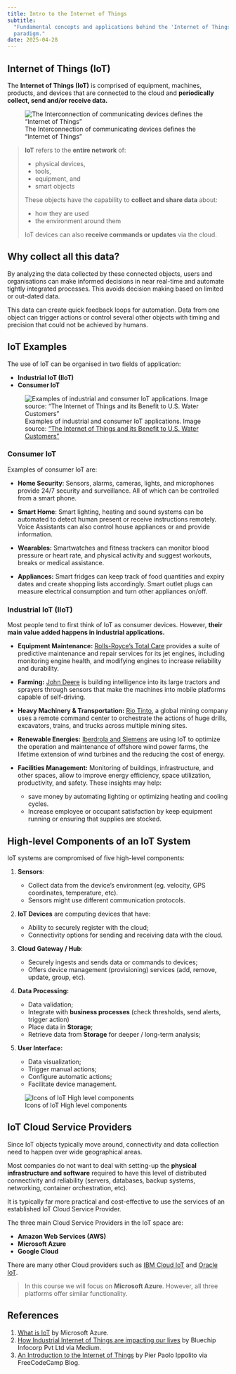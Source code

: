 ```yaml
---
title: Intro to the Internet of Things
subtitle:
  "Fundamental concepts and applications behind the 'Internet of Things'
  paradigm."
date: 2025-04-28
---
```


## Internet of Things (IoT)

The **Internet of Things (IoT)** is comprised of equipment, machines, products,
and devices that are connected to the cloud and **periodically collect, send
and/or receive data.**

::: {.column-margin}
![The Interconnection of communicating devices defines the "Internet of Things"](../assets/iot-banner.webp)
:::

> **IoT** refers to the **entire network** of:
>
> - physical devices,
> - tools,
> - equipment, and
> - smart objects
>
> These objects have the capability to **collect and share data** about:
>
> - how they are used
> - the environment around them
>
> IoT devices can also **receive commands or updates** via the cloud.

## Why collect all this data?

By analyzing the data collected by these connected objects, users and
organisations can make informed decisions in near real-time and automate tightly
integrated processes. This avoids decision making based on limited or out-dated
data.

This data can create quick feedback loops for automation. Data from one object
can trigger actions or control several other objects with timing and precision
that could not be achieved by humans.

## IoT Examples

The use of IoT can be organised in two fields of application:

- **Industrial IoT (IIoT)**
- **Consumer IoT**

::: {.column-margin}
![Examples of industrial and consumer IoT applications. Image source: ["The Internet of Things and its Benefit to U.S. Water Customers"][source-location]](../assets/1-iot-intro-industrial-vs-consumer.png)
:::

[source-location]:
  https://www.kuritaamerica/the-splash/the-internet-of-things-and-its-benefit-to-us-water-customers

### Consumer IoT

Examples of consumer IoT are:

- **Home Security**: Sensors, alarms, cameras, lights, and microphones provide
  24/7 security and surveillance. All of which can be controlled from a smart
  phone.

- **Smart Home**: Smart lighting, heating and sound systems can be automated to
  detect human present or receive instructions remotely. Voice Assistants can
  also control house appliances or and provide information.

- **Wearables:** Smartwatches and fitness trackers can monitor blood pressure or
  heart rate, and physical activity and suggest workouts, breaks or medical
  assistance.

- **Appliances:** Smart fridges can keep track of food quantities and expiry
  dates and create shopping lists accordingly. Smart outlet plugs can measure
  electrical consumption and turn other appliances on/off.

### Industrial IoT (IIoT)

Most people tend to first think of IoT as consumer devices. However, **their
main value added happens in industrial applications.**

- **Equipment Maintenance:**
  [Rolls-Royce’s Total Care](https://www.rolls-royce.com/media/press-releases/2016/11-07-2016-rr-takes-totalcare-digital-with-microsoft-and-singapore-airlines.aspx)
  provides a suite of predictive maintenance and repair services for its jet
  engines, including monitoring engine health, and modifying engines to increase
  reliability and durability.

- **Farming:** [John Deere](https://www.iotforall.com/ces-2021-john-deere) is
  building intelligence into its large tractors and sprayers through sensors
  that make the machines into mobile platforms capable of self-driving.

- **Heavy Machinery & Transportation:**
  [Rio Tinto](https://www.iotforall.com/iot-is-reshaping-heavy-industry), a
  global mining company uses a remote command center to orchestrate the actions
  of huge drills, excavators, trains, and trucks across multiple mining sites.

- **Renewable Energies:**
  [Iberdrola and Siemens](https://www.nsenergybusiness.com/features/iot-wind-power/)
  are using IoT to optimize the operation and maintenance of offshore wind power
  farms, the lifetime extension of wind turbines and the reducing the cost of
  energy.

- **Facilities Management:** Monitoring of buildings, infrastructure, and other
  spaces, allow to improve energy efficiency, space utilization, productivity,
  and safety. These insights may help:
  - save money by automating lighting or optimizing heating and cooling cycles.
  - Increase employee or occupant satisfaction by keep equipment running or
    ensuring that supplies are stocked.

## High-level Components of an IoT System

IoT systems are compromised of five high-level components:

1.  **Sensors**:

    - Collect data from the device's environment (eg. velocity, GPS coordinates,
      temperature, etc).
    - Sensors might use different communication protocols.

2.  **IoT Devices** are computing devices that have:

    - Ability to securely register with the cloud;
    - Connectivity options for sending and receiving data with the cloud.

3.  **Cloud Gateway / Hub**:

    - Securely ingests and sends data or commands to devices;
    - Offers device management (provisioning) services (add, remove, update,
      group, etc).

4.  **Data Processing:**

    - Data validation;
    - Integrate with **business processes** (check thresholds, send alerts,
      trigger action)
    - Place data in **Storage**;
    - Retrieve data from **Storage** for deeper / long-term analysis;

5.  **User Interface:**
    - Data visualization;
    - Trigger manual actions;
    - Configure automatic actions;
    - Facilitate device management.

::: {.column-margin}
![Icons of IoT High level components](../assets/iot-high-components.png)
:::

## IoT Cloud Service Providers

Since IoT objects typically move around, connectivity and data collection need
to happen over wide geographical areas.

Most companies do not want to deal with setting-up the **physical infrastructure
and software** required to have this level of distributed connectivity and
reliability (servers, databases, backup systems, networking, container
orchestration, etc).

It is typically far more practical and cost-effective to use the services of an
established IoT Cloud Service Provider.

The three main Cloud Service Providers in the IoT space are:

- **Amazon Web Services (AWS)**
- **Microsoft Azure**
- **Google Cloud**

There are many other Cloud providers such as
[IBM Cloud IoT](https://www.ibm.com/cloud/internet-of-things) and
[Oracle IoT](https://www.oracle.com/internet-of-things/).

> In this course we will focus on **Microsoft Azure**. However, all three
> platforms offer similar functionality.


## References

1. [What is IoT](https://azure.microsoft.com/en-us/overview/internet-of-things-iot/what-is-the-internet-of-things/)
   by Microsoft Azure.
2. [How Industrial Internet of Things are impacting our lives](https://medium.com/@jaydev_21091/how-industrial-internet-of-things-are-impacting-our-lives-8af4163530ce)
   by Bluechip Infocorp Pvt Ltd via Medium.
3. [An Introduction to the Internet of Things](https://www.freecodecamp.org/news/introduction-to-iot-internet-of-things/)
   by Pier Paolo Ippolito via FreeCodeCamp Blog.
